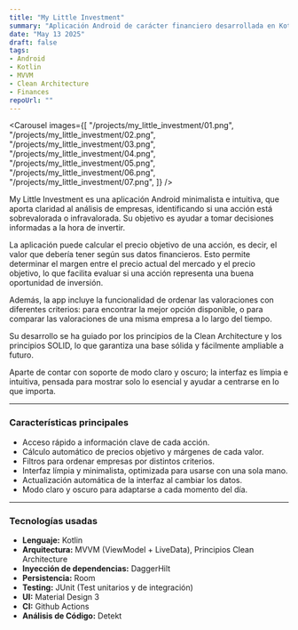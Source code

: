 ```yaml
---
title: "My Little Investment"
summary: "Aplicación Android de carácter financiero desarrollada en Kotlin con arquitectura MVVM."
date: "May 13 2025"
draft: false
tags:
- Android
- Kotlin
- MVVM
- Clean Architecture
- Finances
repoUrl: ""
---
```



<Carousel images={[
    "/projects/my_little_investment/01.png",
    "/projects/my_little_investment/02.png",
    "/projects/my_little_investment/03.png",
    "/projects/my_little_investment/04.png",
    "/projects/my_little_investment/05.png",
    "/projects/my_little_investment/06.png",
    "/projects/my_little_investment/07.png",
]} />

My Little Investment es una aplicación Android minimalista e intuitiva, que aporta claridad al análisis de empresas, identificando si una acción está sobrevalorada o infravalorada. 
Su objetivo es ayudar a tomar decisiones informadas a la hora de invertir.

La aplicación puede calcular el precio objetivo de una acción, es decir, el valor que debería tener según sus datos financieros. Esto permite determinar el margen entre el precio actual del mercado y 
el precio objetivo, lo que facilita evaluar si una acción representa una buena oportunidad de inversión.

Además, la app incluye la funcionalidad de ordenar las valoraciones con diferentes criterios: para encontrar la mejor opción disponible, o para comparar las valoraciones de una misma empresa a lo largo del tiempo.

Su desarrollo se ha guiado por los principios de la Clean Architecture y los principios SOLID, lo que garantiza una base sólida y fácilmente ampliable a futuro.  

Aparte de contar con soporte de modo claro y oscuro; la interfaz es límpia e intuitiva, pensada para mostrar solo lo esencial y ayudar a centrarse en lo que importa.

---

### Características principales
- Acceso rápido a información clave de cada acción.
- Cálculo automático de precios objetivo y márgenes de cada valor.
- Filtros para ordenar empresas por distintos criterios.
- Interfaz límpia y minimalista, optimizada para usarse con una sola mano.
- Actualización automática de la interfaz al cambiar los datos.
- Modo claro y oscuro para adaptarse a cada momento del día.

---

### Tecnologías usadas

- **Lenguaje:** Kotlin
- **Arquitectura:** MVVM (ViewModel + LiveData), Principios Clean Architecture
- **Inyección de dependencias:** DaggerHilt
- **Persistencia:** Room
- **Testing:** JUnit (Test unitarios y de integración)
- **UI:** Material Design 3
- **CI:** Github Actions
- **Análisis de Código:** Detekt

